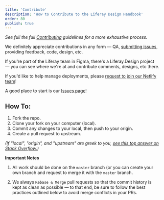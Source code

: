 ```yaml
---
title: 'Contribute'
description: 'How to Contribute to the Liferay Design Handbook'
order: 80
publish: true
---
```


_See full the full [Contributing](https://github.com/liferay-design/liferay.design/blob/master/CONTRIBUTING.md) guidelines for a more exhaustive process._

We definitely appreciate contributions in any form &mdash; QA, [submitting issues](https://github.com/liferay-design/liferay.design/issues), providing feedback, code, design, etc.

If you're part of the Liferay team in Figma, there's a Liferay.Design project &mdash; you can see where we're at and contribute comments, designs, etc there.

If you'd like to help manage deployments, please [request to join our Netlify team](mailto:paul.hanaoka@liferay.com?subject=I'd%20like%20to%20join%20the%20Netlify%20team%20for%20Liferay.Design!&body=Pretty%20please!%20%0A%0A%5Badd%20some%20reasons%5D)!

A good place to start is our [Issues page](https://github.com/liferay-design/liferay.design/issues)!

## How To:

1.  Fork the repo.
1.  Clone your fork on your computer (local).
1.  Commit any changes to your local, then push to your origin.
1.  Create a pull request to upstream.

_(If "local", "origin", and "upstream" are greek to you, [see this top answer on Stack Overflow.](https://stackoverflow.com/questions/9257533/what-is-the-difference-between-origin-and-upstream-on-github))_

**Important Notes**

1. All work should be done on the `master` branch (or you can create your own branch and request to merge it with the `master` branch.

1. We always `Rebase & Merge` pull requests so that the commit history is kept as clean as possible — to that end, be sure to follow the best practices outlined below to avoid merge conflicts in your PRs.
